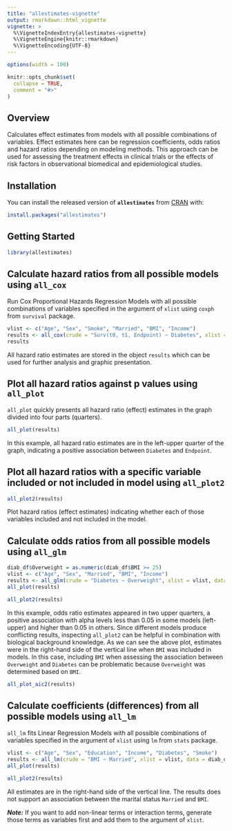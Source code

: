 ```yaml
---
title: "allestimates-vignette"
output: rmarkdown::html_vignette
vignette: >
  %\VignetteIndexEntry{allestimates-vignette}
  %\VignetteEngine{knitr::rmarkdown}
  %\VignetteEncoding{UTF-8}
---
```

```r
options(width = 100)
```

```r
knitr::opts_chunk$set(
  collapse = TRUE,
  comment = "#>"
)
```

## Overview

Calculates effect estimates from models with all possible combinations of variables. Effect estimates here can be regression coefficients, odds ratios and hazard ratios depending on modeling methods. This approach can be used for assessing the treatment effects in clinical trials or the effects of risk factors in observational biomedical and epidemiological studies.

## Installation

You can install the released version of **`allestimates`** from [CRAN](https://CRAN.R-project.org) with:

```r
install.packages("allestimates")
```

## Getting Started

```r
library(allestimates)
```

## Calculate hazard ratios from all possible models using **`all_cox`**

Run Cox Proportional Hazards Regression Models with all possible combinations of variables specified in the argument of `xlist` using `coxph` from `survival` package. 

```r
vlist <- c("Age", "Sex", "Smoke", "Married", "BMI", "Income")
results <- all_cox(crude = "Surv(t0, t1, Endpoint) ~ Diabetes", xlist = vlist, data = diab_df)
results
```

All hazard ratio estimates are stored in the object `results` which can be used for further analysis and graphic presentation. 

## Plot all hazard ratios against p values using **`all_plot`**
`all_plot` quickly presents all hazard ratio (effect) estimates in the graph divided into four parts (quarters). 
```r
all_plot(results)
```

In this example, all hazard ratio estimates are in the left-upper quarter of the graph, indicating a positive association between `Diabetes` and `Endpoint`. 

## Plot all hazard ratios with a specific variable included or not included in model using **`all_plot2`**
```r
all_plot2(results)
```

Plot hazard ratios (effect estimates) indicating whether each of those variables included and not included in the model.  

## Calculate odds ratios from all possible models using **`all_glm`**

```r
diab_df$Overweight = as.numeric(diab_df$BMI >= 25)
vlist <- c("Age", "Sex", "Married", "BMI", "Income")
results <- all_glm(crude = "Diabetes ~ Overweight", xlist = vlist, data = diab_df)
all_plot(results)
```
```r
all_plot2(results)
```

In this example, odds ratio estimates appeared in two upper quarters, a positive association with alpha levels less than 0.05 in some models (left-upper) and higher than 0.05 in others. Since different models produce conflicting results, inspecting `all_plot2` can be helpful in combination with biological background knowledge. As we can see the above plot, estimates were in the right-hand side of the vertical line when `BMI` was included in models. In this case, including `BMI` when assessing the association between `Overweight` and `Diabetes` can be problematic because `Overweight` was determined based on `BMI`. 

```r
all_plot_aic2(results)
```

## Calculate coefficients (differences) from all possible models using **`all_lm`**

`all_lm` fits Linear Regression Models with all possible combinations of variables specified in the argument of `xlist` using `lm` from `stats` package. 

```r
vlist <- c("Age", "Sex", "Education", "Income", "Diabetes", "Smoke")
results <- all_lm(crude = "BMI ~ Married", xlist = vlist, data = diab_df)
all_plot(results)
```
```r
all_plot2(results)
```

All estimates are in the right-hand side of the vertical line. The results does not support an association between the marital status `Married` and `BMI`.

***Note:*** If you want to add non-linear terms or interaction terms, generate those terms as variables first and add them to the argument of `xlist`. 

